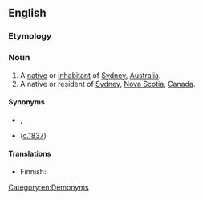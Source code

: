 ==English==

===Etymology===
{{suffix|Sydney|ite|lang=en}}

===Noun===
{{en-noun}}

# A [[native]] or [[inhabitant]] of [[Sydney]], [[Australia]].
# A native or resident of [[Sydney]], [[Nova Scotia]], [[Canada]].

====Synonyms====
* {{sense|Australia}} {{l|en|Sydneysider}}, {{l|en|Sydney-sider}}
* {{l|en|Sydnesian}} ([http://trove.nla.gov.au/ndp/del/article/12856328?searchTerm=sydnesian&searchLimits= c.1837])

====Translations====
{{trans-see|native of Sydney, Australia|Sydneysider}}

{{trans-top|native of Sydney, Nova Scotia}}
* Finnish: {{t|fi|[[Sydney|sydney]][[-lainen|lainen]]}}
{{trans-mid}}
{{trans-bottom}}

[[Category:en:Demonyms]]